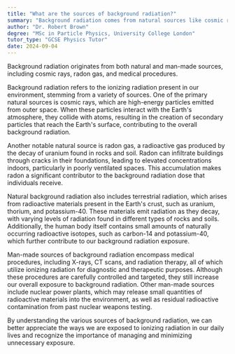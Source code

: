 ```yaml
---
title: "What are the sources of background radiation?"
summary: "Background radiation comes from natural sources like cosmic rays, radon gas, and man-made sources like medical procedures."
author: "Dr. Robert Brown"
degree: "MSc in Particle Physics, University College London"
tutor_type: "GCSE Physics Tutor"
date: 2024-09-04
---
```


Background radiation originates from both natural and man-made sources, including cosmic rays, radon gas, and medical procedures.

Background radiation refers to the ionizing radiation present in our environment, stemming from a variety of sources. One of the primary natural sources is cosmic rays, which are high-energy particles emitted from outer space. When these particles interact with the Earth's atmosphere, they collide with atoms, resulting in the creation of secondary particles that reach the Earth's surface, contributing to the overall background radiation.

Another notable natural source is radon gas, a radioactive gas produced by the decay of uranium found in rocks and soil. Radon can infiltrate buildings through cracks in their foundations, leading to elevated concentrations indoors, particularly in poorly ventilated spaces. This accumulation makes radon a significant contributor to the background radiation dose that individuals receive.

Natural background radiation also includes terrestrial radiation, which arises from radioactive materials present in the Earth's crust, such as uranium, thorium, and potassium-40. These materials emit radiation as they decay, with varying levels of radiation found in different types of rocks and soils. Additionally, the human body itself contains small amounts of naturally occurring radioactive isotopes, such as carbon-14 and potassium-40, which further contribute to our background radiation exposure.

Man-made sources of background radiation encompass medical procedures, including X-rays, CT scans, and radiation therapy, all of which utilize ionizing radiation for diagnostic and therapeutic purposes. Although these procedures are carefully controlled and targeted, they still increase our overall exposure to background radiation. Other man-made sources include nuclear power plants, which may release small quantities of radioactive materials into the environment, as well as residual radioactive contamination from past nuclear weapons testing.

By understanding the various sources of background radiation, we can better appreciate the ways we are exposed to ionizing radiation in our daily lives and recognize the importance of managing and minimizing unnecessary exposure.
    